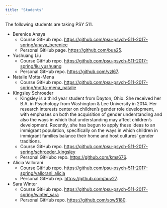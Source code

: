 ```yaml
---
title: "Students"
---
```


The following students are taking PSY 511.

- Berenice Anaya
    + Course GitHub repo. <https://github.com/psu-psych-511-2017-spring/anaya_berenice>
    + Personal GitHub page. <https://github.com/bua25>.
- Yushuang Liu
    + Course GitHub repo. <https://github.com/psu-psych-511-2017-spring/liu_yushuang>
    + Personal GitHub repo. <https://github.com/yzl67>.
- Natalie Motta-Mena
    + Course GitHub repo. <https://github.com/psu-psych-511-2017-spring/motta-mena_natalie>
- Kingsley Schroeder
    + Kingsley is a third year student from Dayton, Ohio. She received her B.A. in Psychology from Washington & Lee University in 2014. Her research interests center on children’s gender role development, with emphases on both the acquisition of gender understanding and also the ways in which that understanding may affect children’s development. Recently, she has begun to apply these ideas to an immigrant population, specifically on the ways in which children in immigrant families balance their home and host cultures' gender traditions.
    + Course GitHub repo. <https://github.com/psu-psych-511-2017-spring/schroeder_kingsley>
    + Personal GitHubo repo. <https://github.com/kms676>.
- Alicia Vallorani
    + Course GitHub repo. <https://github.com/psu-psych-511-2017-spring/vallorani_alicia>
    + Personal GitHub rep. <https://github.com/auv27>.
- Sara Winter
    + Course GitHub repo. <https://github.com/psu-psych-511-2017-spring/winter_sara>
    + Personal GitHub repo. <https://github.com/sow5180>.
